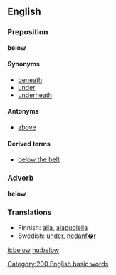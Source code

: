 ==English==
===Preposition===
'''below'''

====Synonyms====
*[[beneath]]
*[[under]]
*[[underneath]]

====Antonyms====
*[[above]]

====Derived terms====
*[[below the belt]]
<!-- below par, below cost, below freezing, below zero, below average -->

===Adverb===
'''below'''

===Translations===
*Finnish: [[alla]], [[alapuolella]]
*Swedish: [[under]], [[nedanf�r]]

[[Category:200 English basic words]]

[[it:below]]
[[hu:below]]